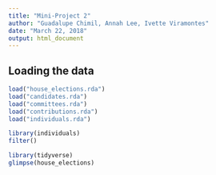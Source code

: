 ```yaml
---
title: "Mini-Project 2"
author: "Guadalupe Chimil, Annah Lee, Ivette Viramontes"
date: "March 22, 2018"
output: html_document
---
```



## Loading the data
```r
load("house_elections.rda")
load("candidates.rda")
load("committees.rda")
load("contributions.rda")
load("individuals.rda")

library(individuals) 
filter()

library(tidyverse)
glimpse(house_elections)

```
